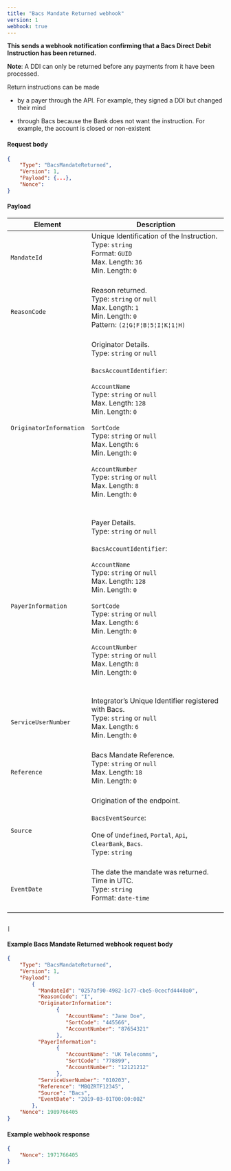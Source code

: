 ```yaml
---
title: "Bacs Mandate Returned webhook"
version: 1
webhook: true
---
```


**This sends a webhook notification confirming that a Bacs Direct Debit Instruction has been returned.**

**Note**: A DDI can only be returned before any payments from it have
been processed.

Return instructions can be made

-   by a payer through the API. For example, they signed a DDI but
    changed their mind

-   through Bacs because the Bank does not want the instruction. For
    example, the account is closed or non-existent


#### Request body

```json
{
    "Type": "BacsMandateReturned",
    "Version": 1,
    "Payload": {...},
    "Nonce":
}
```

#### Payload
| Element                       | Description                                                                                                                                                                                                                                                                                                                                                                                                                                                                                                                                                                                                                                                                                                                                                                                                                             |
|-------------------------------|-----------------------------------------------------------------------------------------------------------------------------------------------------------------------------------------------------------------------------------------------------------------------------------------------------------------------------------------------------------------------------------------------------------------------------------------------------------------------------------------------------------------------------------------------------------------------------------------------------------------------------------------------------------------------------------------------------------------------------------------------------------------------------------------------------------------------------------------|
| `MandateId`                      |Unique Identification of the Instruction.<br />Type: `string`<br />Format: `GUID`<br/>Max. Length: `36`<br/>Min. Length: `0`<br/>  <br />                                                                                                                                                                                                                                                                                                                                                                                                                                                                
| `ReasonCode`       |Reason returned.<br/>Type: `string` or `null`<br/>Max. Length: `1`<br/>Min. Length: `0`<br />        Pattern: `(2¦G¦F¦B¦5¦I¦K¦1¦H)`<br /> <br />                                                                                                                                                                                                                                                                                                                                                                                                                                                               
| `OriginatorInformation`                      |Originator Details.<br />Type: `string` or `null`<br/><br />`BacsAccountIdentifier`:<br /><br />`AccountName`<br />        Type: `string` or `null`<br />        Max. Length: `128`<br />        Min. Length: `0`<br /><br />`SortCode`<br />        Type: `string` or `null`<br />        Max. Length: `6`<br />        Min. Length: `0`<br /> <br /> `AccountNumber`<br />        Type: `string` or `null`<br />        Max. Length: `8`<br />        Min. Length: `0`<br />        <br /><br />                                                                                                                                                                                                                                                                                                                                                                                                                                                                 
| `PayerInformation`                      |Payer Details.<br />Type: `string` or `null`<br/><br />`BacsAccountIdentifier`:<br /><br />`AccountName`<br />        Type: `string` or `null`<br />        Max. Length: `128`<br />        Min. Length: `0`<br /><br />`SortCode`<br />        Type: `string` or `null`<br />        Max. Length: `6`<br />        Min. Length: `0`<br /> <br /> `AccountNumber`<br />        Type: `string` or `null`<br />        Max. Length: `8`<br />        Min. Length: `0`<br />        <br /><br />                                                                                                                                                                                                                                                                                                                                                                                                                                                                 
| `ServiceUserNumber`                    |Integrator’s Unique Identifier registered with Bacs.<br /> Type: `string` or `null`<br />  Max. Length: `6`<br />    Min. Length: `0` <br /> <br />                                                                                                                                                                                                                                                                                                                                                                                                                                                           
| `Reference`                      |Bacs Mandate Reference. <br />Type: `string` or `null`<br/>Max. Length: `18`	<br/>Min. Length: `0`<br/><br />                                                                                                                                                                                                                                                                                                                                                                                                                                                                 
| `Source` |Origination of the endpoint.<br /><br />`BacsEventSource`:<br /><br />One of `Undefined`, `Portal`, `Api`, `ClearBank`, `Bacs`. <br /> Type: `string` <br /><br />                                                                                                                                                                                                                                                                                                                                                                                                                                                                                                           
| `EventDate`       |The date the mandate was returned. Time in UTC.<br/>Type: `string` <br/>Format: `date-time`<br/><br />                                                                                                                                                                                                                                                                                                                                                                                                                                                              
                                                                                                                                                                                                                                                                                                                                                                                                                                                                                    
     
                                                                                                                                                                                                                                          |

#### Example Bacs Mandate Returned webhook request body

```json
{
	"Type": "BacsMandateReturned",
	"Version": 1,
	"Payload":
		{
          "MandateId": "0257af90-4982-1c77-cbe5-0cecfd4440a0",
          "ReasonCode": "I",
          "OriginatorInformation":
                {
                   "AccountName": "Jane Doe",
                   "SortCode": "445566",
                   "AccountNumber": "87654321"
                },
          "PayerInformation":
                {
                   "AccountName": "UK Telecomms",
                   "SortCode": "778899",
                   "AccountNumber": "12121212"
                },
          "ServiceUserNumber": "010203",
          "Reference": "MBQZRTF12345",
          "Source": "Bacs",
          "EventDate": "2019-03-01T00:00:00Z"
		},
	"Nonce": 1989766405
}
```
#### Example webhook response

```json
{
    "Nonce": 1971766405
}
```
